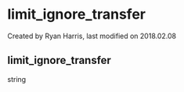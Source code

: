 
# limit_ignore_transfer 

 Created by  Ryan Harris, last modified on 2018.02.08

## limit_ignore_transfer

string


